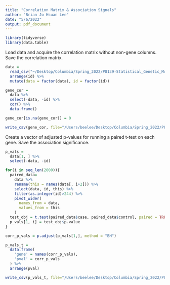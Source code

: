 ```yaml
---
title: "Correlation Matrix & Association Signals"
author: "Brian Jo Hsuan Lee"
date: "5/6/2022"
output: pdf_document
---
```


```r
library(tidyverse)
library(data.table)
```

Load data and acquire the correlation matrix without non-gene columns. Save the correlation matrix. 
```r
data = 
  read_csv("~/Desktop/Columbia/Spring_2022/P8139-Statistical_Genetic_Modeling/Project/BRCA_data") %>% 
  arrange(id) %>% 
  mutate(data = factor(data), id = factor(id))

gene_cor =
  data %>% 
  select(-data, -id) %>% 
  cor() %>% 
  data.frame()

gene_cor[is.na(gene_cor)] = 0

write_csv(gene_cor, file="/Users/beelee/Desktop/Columbia/Spring_2022/P8139-Statistical_Genetic_Modeling/Project/gene_gene_similarity")
```

Create a vector of adjusted p-values for running a paired t-test on each gene. Save the association significance.
```r
p_vals = 
  data[1, ] %>%
  select(-data, -id)

for(i in seq_len(2000)){
  paired_data= 
    data %>%
    rename(this = names(data[, i+2])) %>% 
    select(data, id, this) %>% 
    filter(as.integer(id)>244) %>% 
    pivot_wider(
      names_from = data,
      values_from = this
    )
  test_obj = t.test(paired_data$case, paired_data$control, paired = TRUE, alternative = 'two.sided')
  p_vals[1, i] = test_obj$p.value
}

corr_p_vals = p.adjust(p_vals[1,], method = "BH")

p_vals_t = 
  data.frame(
    'gene' = names(corr_p_vals),
    'pval' = corr_p_vals
  ) %>% 
  arrange(pval)

write_csv(p_vals_t, file="/Users/beelee/Desktop/Columbia/Spring_2022/P8139-Statistical_Genetic_Modeling/Project/association_sig")
```
